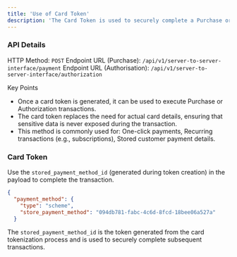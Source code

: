 ```yaml
---
title: 'Use of Card Token'
description: 'The Card Token is used to securely complete a Purchase or Authorization transaction without needing to re-enter sensitive card details. This tokenised approach improves security and user experience.'
---
```


### API Details
HTTP Method: `POST`
Endpoint URL (Purchase): `/api/v1/server-to-server-interface/payment`
Endpoint URL (Authorisation): `/api/v1/server-to-server-interface/authorization`

Key Points
<Info>
- Once a card token is generated, it can be used to execute Purchase or Authorization transactions.
- The card token replaces the need for actual card details, ensuring that sensitive data is never exposed during the transaction.
- This method is commonly used for:
One-click payments,
Recurring transactions (e.g., subscriptions),
Stored customer payment details.
</Info>

### Card Token
Use the `stored_payment_method_id` (generated during token creation) in the payload to complete the transaction.

``` json Request Example
{
  "payment_method": {
    "type": "scheme",
    "store_payment_method": "094db781-fabc-4c6d-8fcd-18bee06a527a"
  }
```
The `stored_payment_method_id` is the token generated from the card tokenization process and is used to securely complete subsequent transactions.

